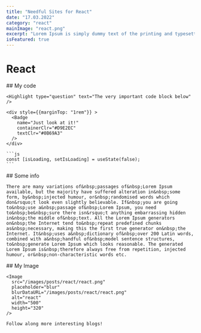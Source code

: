 ```yaml
---
title: "Needful Sites for React"
date: "17.03.2022"
category: "react"
mainImage: "react.png"
excerpt: "Lorem Ipsum is simply dummy text of the printing and typesetting industry"
isFeatured: true
---
```


# React

<section>
  <article>
    ## My code

    <Highlight type="question" text="The very important code block below" />

    <div style={{marginTop: "1rem"}} >
      <Badge
        name="Just look at it!"
        containerClr="#D9E2EC"
        textClr="#0B69A3"
      />
    </div>

    ```js
    const [isLoading, setIsLoading] = useState(false);
    ```

  </article>

  <article>
    ## Some info

    There are many variations of&nbsp;passages of&nbsp;Lorem Ipsum available, but the majority have suffered alteration in&nbsp;some form, by&nbsp;injected humour, or&nbsp;randomised words which don&rsquo;t look even slightly believable. If&nbsp;you are going to&nbsp;use a&nbsp;passage of&nbsp;Lorem Ipsum, you need to&nbsp;be&nbsp;sure there isn&rsquo;t anything embarrassing hidden in&nbsp;the middle of&nbsp;text. All the Lorem Ipsum generators on&nbsp;the Internet tend to&nbsp;repeat predefined chunks as&nbsp;necessary, making this the first true generator on&nbsp;the Internet. It&nbsp;uses a&nbsp;dictionary of&nbsp;over 200 Latin words, combined with a&nbsp;handful of&nbsp;model sentence structures, to&nbsp;generate Lorem Ipsum which looks reasonable. The generated Lorem Ipsum is&nbsp;therefore always free from repetition, injected humour, or&nbsp;non-characteristic words etc.

  </article>

  <article>
    ## My Image

    <Image
      src="/images/posts/react/react.png"
      placeholder="blur"
      blurDataURL="/images/posts/react/react.png"
      alt="react"
      width="500"
      height="320"
    />

    Follow along more interesting blogs!

  </article>
</section>
